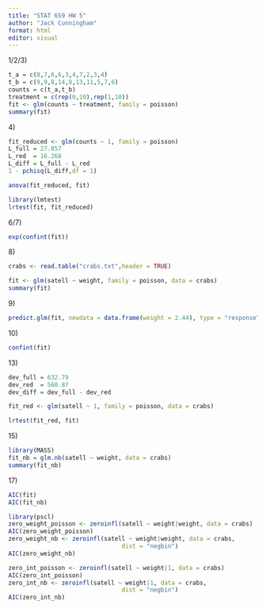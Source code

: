 ```yaml
---
title: "STAT 659 HW 5"
author: "Jack Cunningham"
format: html
editor: visual
---
```


1/2/3)

```r
t_a = c(8,7,6,6,3,4,7,2,3,4)
t_b = c(9,9,8,14,8,13,11,5,7,6)
counts = c(t_a,t_b)
treatment = c(rep(0,10),rep(1,10))
fit <- glm(counts ~ treatment, family = poisson)
summary(fit)
```

4\)

```r
fit_reduced <- glm(counts ~ 1, family = poisson)
L_full = 27.857
L_red  = 16.268
L_diff = L_full - L_red
1 - pchisq(L_diff,df = 1)
```

```r
anova(fit_reduced, fit)
```

```r
library(lmtest)
lrtest(fit, fit_reduced)
```

6/7)

```r
exp(confint(fit))
```

8\)

```r
crabs <- read.table("crabs.txt",header = TRUE)
```

```r
fit <- glm(satell ~ weight, family = poisson, data = crabs)
summary(fit)
```

9\)

```r
predict.glm(fit, newdata = data.frame(weight = 2.44), type = "response")
```

10\)

```r
confint(fit)
```

13\)

```r
dev_full = 632.79
dev_red  = 560.87
dev_diff = dev_full - dev_red
```

```r
fit_red <- glm(satell ~ 1, family = poisson, data = crabs)
```

```r
lrtest(fit_red, fit)
```

15\)

```r
library(MASS)
fit_nb = glm.nb(satell ~ weight, data = crabs)
summary(fit_nb)
```

17\)

```r
AIC(fit)
AIC(fit_nb)
```

```r
library(pscl)
zero_weight_poisson <- zeroinfl(satell ~ weight|weight, data = crabs)
AIC(zero_weight_poisson)
zero_weight_nb <- zeroinfl(satell ~ weight|weight, data = crabs,
                                dist = "negbin")
AIC(zero_weight_nb)

zero_int_poisson <- zeroinfl(satell ~ weight|1, data = crabs)
AIC(zero_int_poisson)
zero_int_nb <- zeroinfl(satell ~ weight|1, data = crabs,
                                dist = "negbin")
AIC(zero_int_nb)
```
